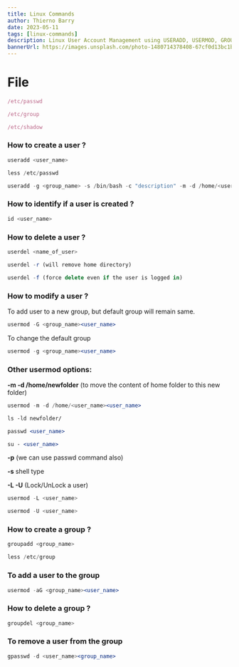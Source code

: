 ```yaml
---
title: Linux Commands
author: Thierno Barry
date: 2023-05-11
tags: [linux-commands]
description: Linux User Account Management using USERADD, USERMOD, GROUPADD
bannerUrl: https://images.unsplash.com/photo-1480714378408-67cf0d13bc1b
---
```


# File

```jsx
/etc/passwd

/etc/group

/etc/shadow
```

### How to create a user ?

```jsx
useradd <user_name>

less /etc/passwd

useradd -g <group_name> -s /bin/bash -c "description" -m -d /home/<user_name> <user_name>
``` 

### How to identify if a user is created ?

```js
id <user_name>
```

### How to delete a user ?

```jsx
userdel <name_of_user>

userdel -r (will remove home directory)

userdel -f (force delete even if the user is logged in)
```

### How to modify a user ?

To add user to a new group, but default group will remain same.

```jsx
usermod -G <group_name><user_name>
```

To change the default group

```jsx
usermod -g <group_name><user_name>
```

### Other usermod options:

**-m -d /home/newfolder** (to move the content of home folder to this new folder)

```jsx
usermod -m -d /home/<user_name><user_name>

ls -ld newfolder/

passwd <user_name>

su - <user_name>
```

**-p** (we can use passwd command also)

**-s** shell type

**-L -U** (Lock/UnLock a user)

```jsx
usermod -L <user_name>

usermod -U <user_name>
```

### How to create a group ?

```jsx
groupadd <group_name>

less /etc/group
```

### To add a user to the group

```jsx
usermod -aG <group_name><user_name>
```

### How to delete a group ?

```jsx
groupdel <group_name>
```

### To remove a user from the group

```jsx
gpasswd -d <user_name><group_name>
```